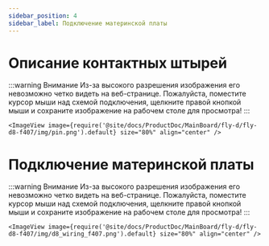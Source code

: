 ```yaml
---
sidebar_position: 4
sidebar_label: Подключение материнской платы
---
```



# Описание контактных штырей

:::warning Внимание
Из-за высокого разрешения изображения его невозможно четко видеть на веб-странице. Пожалуйста, поместите курсор мыши над схемой подключения, щелкните правой кнопкой мыши и сохраните изображение на рабочем столе для просмотра!
:::

    <ImageView image={require('@site/docs/ProductDoc/MainBoard/fly-d/fly-d8-f407/img/pin.png').default} size="80%" align="center" />


# Подключение материнской платы

:::warning Внимание
Из-за высокого разрешения изображения его невозможно четко видеть на веб-странице. Пожалуйста, поместите курсор мыши над схемой подключения, щелкните правой кнопкой мыши и сохраните изображение на рабочем столе для просмотра!
:::

    <ImageView image={require('@site/docs/ProductDoc/MainBoard/fly-d/fly-d8-f407/img/d8_wiring_f407.png').default} size="80%" align="center" />

